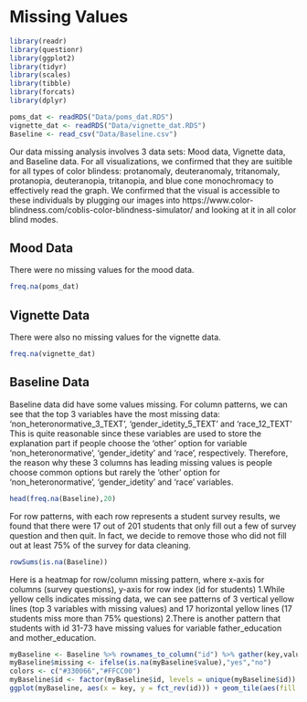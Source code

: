 # Missing Values

```r
library(readr)
library(questionr)
library(ggplot2)
library(tidyr)
library(scales)
library(tibble)
library(forcats)
library(dplyr)
```

```r
poms_dat <- readRDS("Data/poms_dat.RDS")
vignette_dat <- readRDS("Data/vignette_dat.RDS")
Baseline <- read_csv("Data/Baseline.csv")
```

Our data missing analysis involves 3 data sets: Mood data, Vignette data, and Baseline data. For all visualizations, we confirmed that they are suitible for all types of color blindess: protanomaly, deuteranomaly, tritanomaly, protanopia, deuteranopia, tritanopia, and blue cone monochromacy to effectively read the graph. We confirmed that the visual is accessible to these individuals by plugging our images into https://www.color-blindness.com/coblis-color-blindness-simulator/ and looking at it in all color blind modes.

## Mood Data 
There were no missing values for the mood data.
```r
freq.na(poms_dat) 
```

## Vignette Data 
There were also no missing values for the vignette data.
```r
freq.na(vignette_dat)
```

## Baseline Data
Baseline data did have some values missing.
For column patterns, we can see that the top 3 variables have the most missing data: 'non_heteronormative_3_TEXT', 'gender_idetity_5_TEXT' and 'race_12_TEXT'
This is quite reasonable since these variables are used to store the explanation part if people choose the 'other' option for variable 'non_heteronormative', 'gender_idetity' and 'race', respectively. Therefore, the reason why these 3 columns has leading missing values is people choose common options but rarely the 'other' option for 'non_heteronormative', 'gender_idetity' and 'race' variables.

```r
head(freq.na(Baseline),20)
```

For row patterns, with each row represents a student survey results, we found that there were 17 out of 201 students that only fill out a few of survey question and then quit. In fact, we decide to remove those who did not fill out at least 75% of the survey for data cleaning.
```r
rowSums(is.na(Baseline))
```

Here is a heatmap for row/column missing pattern, where x-axis for columns (survey questions), y-axis for row index (id for students)
1.While yellow cells indicates missing data, we can see patterns of 3 vertical yellow lines (top 3 variables with missing values) and 17 horizontal yellow lines (17 students miss more than 75% questions)
2.There is another pattern that students with id 31-73 have missing values for variable father_education and mother_education.

```r
myBaseline <- Baseline %>% rownames_to_column("id") %>% gather(key,value,-id,-sid) %>% mutate(key = factor(key)) %>% group_by(key) %>% ungroup()
myBaseline$missing <- ifelse(is.na(myBaseline$value),"yes","no")
colors <- c("#330066","#FFCC00")
myBaseline$id <- factor(myBaseline$id, levels = unique(myBaseline$id))
ggplot(myBaseline, aes(x = key, y = fct_rev(id))) + geom_tile(aes(fill = missing),color="gray")+scale_fill_manual(values=colors)+ ggtitle("Baseline Missing Data")+ theme(axis.text.x = element_text(angle = 90,vjust=0.5, hjust=1,size=5),axis.text.y = element_text(size=3))+ylab("Student ID")+xlab("Column Variables for Baseline") +theme(legend.position="bottom")
```
